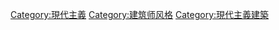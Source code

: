 {{Commonscat|Architects of modern movement}}

[[Category:現代主義|Category:現代主義]]
[[Category:建筑师风格|Category:建筑师风格]]
[[Category:現代主義建築|Category:現代主義建築]]